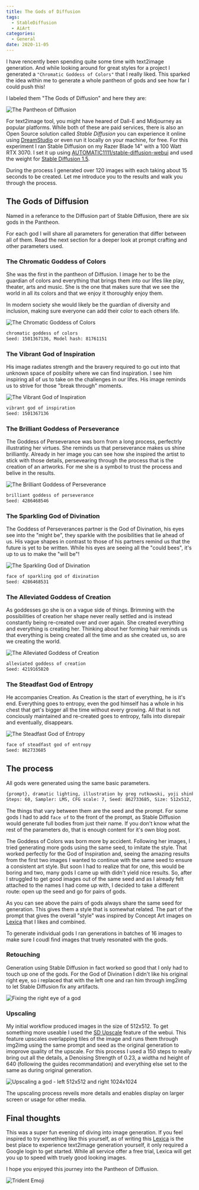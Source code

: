 ```yaml
---
title: The Gods of Diffusion
tags:
  - StableDiffusion
  - AiArt
categories:
  - General
date: 2020-11-05
---
```


I have rencently been spending quite some time with text2image generation. And while looking around for great styles for a project I generated a `"Chromatic Goddess of Colors"` that I really liked. This sparked the idea within me to generate a whole pantheon of gods and see how far I could push this!

I labeled them "The Gods of Diffusion" and here they are:

![The Pantheon of Diffusion](/images/general/gods-of-diffusion/gods_of_diffusion.png)

For text2image tool, you might have heared of Dall-E and Midjourney as popular platforms. While both of these are paid services, there is also an Open Source solution called _Stable Diffusion_ you can experience it online using [DreamStudio](https://beta.dreamstudio.ai/) or even run it locally on your machine, for free. For this experiment I ran Stable Diffusion on my Razer Blade 14" with a 100 Watt RTX 3070. I set it up using [AUTOMATIC1111/stable-diffusion-webui](https://github.com/AUTOMATIC1111/stable-diffusion-webui) and used the weight for [Stable Diffusion 1.5](https://huggingface.co/runwayml/stable-diffusion-v1-5).

During the process I generated over 120 images with each taking about 15 seconds to be created. Let me introduce you to the results and walk you through the process.

## The Gods of Diffusion

Named in a referance to the Diffusion part of Stable Diffusion, there are six gods in the Pantheon.

For each god I will share all parameters for generation that differ between all of them. Read the next section for a deeper look at prompt crafting and other parameters used.

### The Chromatic Goddess of Colors

She was the first in the pantheon of Diffusion. I image her to be the guardian of colors and everything that brings them into our lifes like play, theater, arts and music. She is the one that makes sure that we see the world in all its colors and that we enjoy it thoroughly enjoy them.

In modern society she would likely be the guardian of diversity and inclusion, making sure everyone can add their color to each others life.

<Img
  src="/images/general/gods-of-diffusion/chromatic_goddess_of_colors.png"
  alt="The Chromatic Goddess of Colors"
  limitHeight={true}
/>

```txt
chromatic goddess of colors
Seed: 1501367136, Model hash: 81761151
```

### The Vibrant God of Inspiration

His image radiates strength and the bravery required to go out into that unknown space of posiblity where we can find inspiration. I see him inspiring all of us to take on the challenges in our lifes. His image reminds us to strive for those "break through" moments.

<Img
  src="/images/general/gods-of-diffusion/vibrant_god_of_inspiration.png"
  alt="The Vibrant God of Inspiration"
  limitHeight={true}
/>

```txt
vibrant god of inspiration
Seed: 1501367136
```

### The Brilliant Goddess of Perseverance

The Goddess of Perseverance was born from a long process, perfectrly illustrating her virtues. She reminds us that perseverance makes us shine brilliantly. Already in her image you can see how she inspired the artist to stick with those details, persevearing through the process that is the creation of an artworks. For me she is a symbol to trust the process and belive in the results.

<Img
  src="/images/general/gods-of-diffusion/brilliant_goddess_of_perseverance.png"
  alt="The Brilliant Goddess of Perseverance"
  limitHeight={true}
/>

```txt
brilliant goddess of perseverance
Seed: 4286468546
```

### The Sparkling God of Divination

The Goddess of Perseverances partner is the God of Divination, his eyes see into the "might be", they sparkle with the posibilities that lie ahead of us. His vague shapes in contrast to those of his partners remind us that the future is yet to be written. While his eyes are seeing all the "could bees", it's up to us to make the "will be"!

<Img
  src="/images/general/gods-of-diffusion/sparkling_god_of_divination.png"
  alt="The Sparkling God of Divination"
  limitHeight={true}
/>

```txt
face of sparkling god of divination
Seed: 4286468531
```

### The Alleviated Goddess of Creation

As goddesses go she is on a vague side of things. Brimming with the possibilities of creation her shape never really settled and is instead constantly being re-created over and over again. She created everything and everything is creating her. Thinking about her forming hair reminds us that everything is being created all the time and as she created us, so are we creating the world.

<Img
  src="/images/general/gods-of-diffusion/alleviated_goddess_of_creation.png"
  alt="The Alleviated Goddess of Creation"
  limitHeight={true}
/>

```txt
alleviated goddess of creation
Seed: 4219165820
```

### The Steadfast God of Entropy

He accompanies Creation. As Creation is the start of everything, he is it's end. Everything goes to entropy, even the god himself has a whole in his chest that get's bigger all the time without every growing. All that is not conciously maintained and re-created goes to entropy, falls into disrepair and eventually, disappears.

<Img
  src="/images/general/gods-of-diffusion/steadfast_god_of_entropy.png"
  alt="The Steadfast God of Entropy"
  limitHeight={true}
/>

```txt
face of steadfast god of entropy
Seed: 862733685
```

## The process

All gods were generated using the same basic parameters.

```txt
{prompt}, dramatic lighting, illustration by greg rutkowski, yoji shinkawa, 4k, digital art, concept art, trending on artstation
Steps: 60, Sampler: LMS, CFG scale: 7, Seed: 862733685, Size: 512x512, Model hash: 81761151
```

The things that vary between them are the seed and the prompt. For some gods I had to add `face of` to the front of the prompt, as Stable Diffusion would generate full bodies from just their name. If you don't know what the rest of the parameters do, that is enough content for it's own blog post.

The Goddess of Colors was born more by accident. Following her images, I tried generating more gods using the same seed, to imitate the style. That worked perfectly for the God of Inspiration and, seeing the amazing results from the first two images I wanted to continue with the same seed to ensure a consistent art style. But soon I had to realize that for one, this would be boring and two, many gods I came up with didn't yield nice results. So, after I struggled to get good images out of the same seed and as I already felt attached to the names I had come up with, I decided to take a different route: open up the seed and go for pairs of gods.

As you can see above the pairs of gods always share the same seed for generation. This gives them a style that is somewhat related. The part of the prompt that gives the overall "style" was inspired by Concept Art images on [Lexica](https://lexica.art/) that I likes and combined.

To generate individual gods I ran generations in batches of 16 images to make sure I coudl find images that truely resonated with the gods.

### Retouching

Generation using Stable Diffusion in fact worked so good that I only had to touch up one of the gods. For the God of Divination I didn't like his original right eye, so i replaced that with the left one and ran him through img2img to let Stable Diffusion fix any artifacts.

![Fixing the right eye of a god](/images/general/gods-of-diffusion/divination-process.png)

### Upscaling

My initial workflow produced images in the size of 512x512. To get something more useable I used the [SD Upscale](https://github.com/AUTOMATIC1111/stable-diffusion-webui/wiki/Features#stable-diffusion-upscale) feature of the webui. This feature upscales overlapping tiles of the image and runs them through img2img using the same prompt and seed as the original generation to imoprove quality of the upscale. For this process I used a 150 steps to really bring out all the details, a Denoising Strength of 0.23, a widtha nd height of 640 (following the guides recommandation) and everything else set to the same as during original generation.

![Upscaling a god - left 512x512 and right 1024x1024](/images/general/gods-of-diffusion/colors-upscale.png)

The upscaling process reveils more details and enables display on larger screen or usage for other media.

## Final thoughts

This was a super fun evening of diving into image generation. If you feel inspired to try something like this yourself, as of writing this [Lexica](https://lexica.art/) is the best place to experience text2image generation yourself, it only required a Google login to get started. While all service offer a free trial, Lexica will get you up to speed with truely good looking images.

I hope you enjoyed this journey into the Pantheon of Diffusion.

![Trident Emoji](/images/emojis/trident.png)
